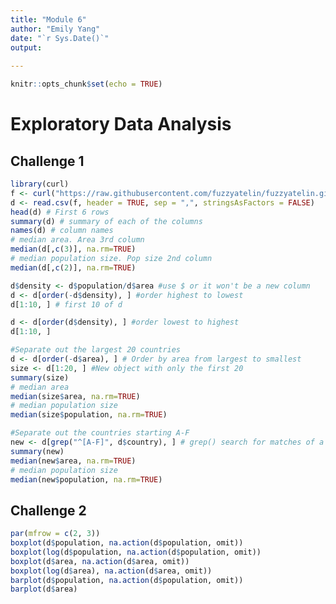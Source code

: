 ```yaml
---
title: "Module 6"
author: "Emily Yang"
date: "`r Sys.Date()`"
output: 
 
---
```


```r
knitr::opts_chunk$set(echo = TRUE)
```

# Exploratory Data Analysis

## Challenge 1
```r
library(curl)
f <- curl("https://raw.githubusercontent.com/fuzzyatelin/fuzzyatelin.github.io/master/AN588_Fall23/Country-Data-2016.csv")
d <- read.csv(f, header = TRUE, sep = ",", stringsAsFactors = FALSE)
head(d) # First 6 rows
summary(d) # summary of each of the columns
names(d) # column names
# median area. Area 3rd column 
median(d[,c(3)], na.rm=TRUE)
# median population size. Pop size 2nd column 
median(d[,c(2)], na.rm=TRUE)

d$density <- d$population/d$area #use $ or it won't be a new column 
d <- d[order(-d$density), ] #order highest to lowest
d[1:10, ] # first 10 of d

d <- d[order(d$density), ] #order lowest to highest
d[1:10, ]

#Separate out the largest 20 countries
d <- d[order(-d$area), ] # Order by area from largest to smallest
size <- d[1:20, ] #New object with only the first 20 
summary(size)
# median area
median(size$area, na.rm=TRUE)
# median population size
median(size$population, na.rm=TRUE)

#Separate out the countries starting A-F
new <- d[grep("^[A-F]", d$country), ] # grep() search for matches of a pattern. ^ = first word. A-F = capital A-F  
summary(new)
median(new$area, na.rm=TRUE)
# median population size
median(new$population, na.rm=TRUE)
```

## Challenge 2
```r
par(mfrow = c(2, 3)) 
boxplot(d$population, na.action(d$population, omit))
boxplot(log(d$population, na.action(d$population, omit))
boxplot(d$area, na.action(d$area, omit))
boxplot(log(d$area), na.action(d$area, omit))
barplot(d$population, na.action(d$population, omit))
barplot(d$area)

```